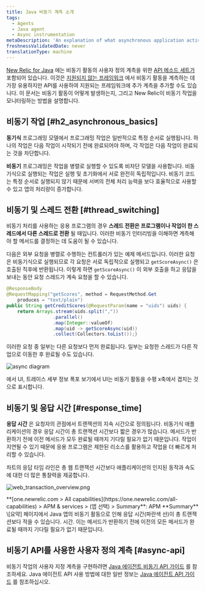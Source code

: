 ```yaml
---
title: Java 비동기 계측 소개
tags:
  - Agents
  - Java agent
  - Async instrumentation
metaDescription: 'An explanation of what asynchronous application activity is, and how it impacts New Relic performance monitoring of Java applications.'
freshnessValidatedDate: never
translationType: machine
---
```




[New Relic for Java](/docs/agents/java-agent/getting-started/introduction-new-relic-java) 에는 비동기 활동의 사용자 정의 계측을 위한 [API 메소드 세트가](/docs/agents/java-agent/java-agent-api/java-agent-api-asynchronous-applications) 포함되어 있습니다. 이것은 [지원되지 않는 프레임워크](/docs/agents/java-agent/getting-started/compatibility-requirements-java-agent#frameworks) 에서 비동기 활동을 계측하는 데 가장 유용하지만 API를 사용하여 지원되는 프레임워크에 추가 계측을 추가할 수도 있습니다. 이 문서는 비동기 활동이 어떻게 발생하는지, 그리고 New Relic이 비동기 작업을 모니터링하는 방법을 설명합니다.

## 비동기 작업 [#h2_asynchronous_basics]

**동기식** 프로그래밍 모델에서 프로그래밍 작업은 일반적으로 특정 순서로 실행됩니다. 하나의 작업은 다음 작업이 시작되기 전에 완료되어야 하며, 각 작업은 다음 작업이 완료되는 것을 차단합니다.

**비동기** 프로그래밍은 작업을 병렬로 실행할 수 있도록 비차단 모델을 사용합니다. 비동기식으로 실행되는 작업은 실행 및 초기화에서 서로 완전히 독립적입니다. 비동기 코드는 특정 순서로 실행되지 않기 때문에 서버의 전체 처리 능력을 보다 효율적으로 사용할 수 있고 앱의 처리량이 증가합니다.

## 비동기 및 스레드 전환 [#thread_switching]

비동기 처리를 사용하는 응용 프로그램의 경우 **스레드 전환은 프로그램이나 작업이 한 스레드에서 다른 스레드로 전환** 될 때입니다. 이러한 비동기 인터리빙을 이해하면 계측해야 할 메서드를 결정하는 데 도움이 될 수 있습니다.

다음은 외부 요청을 병렬로 수행하는 컨트롤러가 있는 예제 메서드입니다. 이러한 요청은 비동기식으로 실행되므로 각 요청은 서로 독립적으로 실행되고 `getScoreAsync()` 은 호출된 직후에 반환됩니다. 이렇게 하면 `getScoreAsync()` 이 외부 호출을 하고 응답을 보내는 동안 요청 스레드가 계속 요청을 할 수 있습니다.

```java
@ResponseBody
@RequestMapping("getScores", method = RequestMethod.Get
    produces = "text/plain")
public String getCreditScores(@RequestParam(name = "uids") uids) {
    return Arrays.stream(uids.split(","))
                 .parallel()
                 .map(Integer::valueOf)
                 .map(uid -> getScoreAsync(uid))
                 .collect(Collectors.toList());}
```

이러한 요청 중 일부는 다른 요청보다 먼저 완료됩니다. 일부는 요청한 스레드가 다른 작업으로 이동한 후 완료될 수도 있습니다.

<img
  title="async diagram"
  alt="async diagram"
  src={apmJavaAsyncActivity}
/>

에서 <InlinePopover type="apm"/>UI, 트레이스 세부 정보 폭포 보기에서 UI는 비동기 활동을 수평 x축에서 겹치는 것으로 표시합니다.

## 비동기 및 응답 시간 [#response_time]

**응답 시간** 은 요청자의 관점에서 트랜잭션의 지속 시간으로 정의됩니다. 비동기식 애플리케이션의 경우 응답 시간이 총 트랜잭션 시간보다 짧은 경우가 많습니다. 메서드가 반환하기 전에 이전 메서드가 모두 완료될 때까지 기다릴 필요가 없기 때문입니다. 작업이 지연될 수 있기 때문에 응용 프로그램은 제한된 리소스를 활용하고 작업을 더 빠르게 처리할 수 있습니다.

차트의 응답 타임 라인은 총 웹 트랜잭션 시간보다 애플리케이션의 인지된 동작과 속도에 대한 더 많은 통찰력을 제공합니다.

<img
  title="web_transaction_overview.png"
  alt="web_transaction_overview.png"
  src={apmWebTransactionOverview}
/>

<figcaption>
  **[one.newrelic.com > All capabilities](https://one.newrelic.com/all-capabilities) > APM & services > (앱 선택) > Summary**: APM **Summary** \[요약] 페이지에서 Java 앱의 비동기 활동으로 인해 응답 시간(파란색 선)이 총 트랜잭션보다 적을 수 있습니다. 시간. 이는 메서드가 반환하기 전에 이전의 모든 메서드가 완료될 때까지 기다릴 필요가 없기 때문입니다.
</figcaption>

## 비동기 API를 사용한 사용자 정의 계측 [#async-api]

비동기 작업의 사용자 지정 계측을 구현하려면 [Java 에이전트 비동기 API 가이드](/docs/agents/java-agent/java-agent-api/java-agent-asynchronous-api-guide) 를 참조하세요. Java 에이전트 API 사용 방법에 대한 일반 정보는 [Java 에이전트 API 가이드](/docs/agents/java-agent/custom-instrumentation/java-agent-api-guide) 를 참조하십시오.